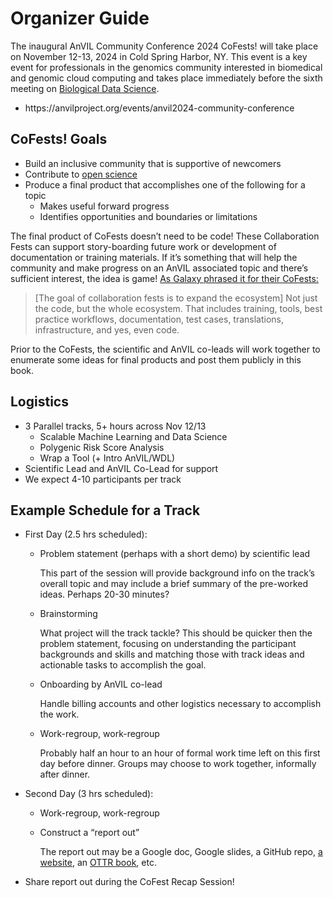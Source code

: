 # Organizer Guide {-}

The inaugural AnVIL Community Conference 2024 CoFests! will take place on November 12-13, 2024 in Cold Spring Harbor, NY.
This event is a key event for professionals in the genomics community interested in biomedical and genomic cloud computing and takes place immediately before the sixth meeting on [Biological Data Science](https://meetings.cshl.edu/meetings.aspx?meet=DATA&year=24).

- https://anvilproject.org/events/anvil2024-community-conference

## CoFests! Goals {- .unlisted}

- Build an inclusive community that is supportive of newcomers
- Contribute to [open science](https://en.wikipedia.org/wiki/Open_science)
- Produce a final product that accomplishes one of the following for a topic
  - Makes useful forward progress
  - Identifies opportunities and boundaries or limitations

The final product of CoFests doesn't need to be code! These Collaboration Fests can support story-boarding future work or development of documentation or training materials. If it's something that will help the community and make progress on an AnVIL associated topic and there's sufficient interest, the idea is game! [As Galaxy phrased it for their CoFests:](https://galaxyproject.org/events/gcc2023/cofest/#goals)

> [The goal of collaboration fests is to expand the ecosystem] Not just the code, but the whole ecosystem. That includes training, tools, best practice workflows, documentation, test cases, translations, infrastructure, and yes, even code.  

Prior to the CoFests, the scientific and AnVIL co-leads will work together to enumerate some ideas for final products and post them publicly in this book.

## Logistics {- .unlisted}

- 3 Parallel tracks, 5+ hours across Nov 12/13
  - Scalable Machine Learning and Data Science
  - Polygenic Risk Score Analysis
  - Wrap a Tool (+ Intro AnVIL/WDL)
- Scientific Lead and AnVIL Co-Lead for support
- We expect 4-10 participants per track

## Example Schedule for a Track {- .unlisted}

- First Day (2.5 hrs scheduled):
  - Problem statement (perhaps with a short demo) by scientific lead

    This part of the session will provide background info on the track's overall topic and may include a brief summary of the pre-worked ideas. Perhaps 20-30 minutes?

  - Brainstorming

    What project will the track tackle? This should be quicker then the problem statement, focusing on understanding the participant backgrounds and skills and matching those with track ideas and actionable tasks to accomplish the goal.

  - Onboarding by AnVIL co-lead

    Handle billing accounts and other logistics necessary to accomplish the work.

  - Work-regroup, work-regroup

    Probably half an hour to an hour of formal work time left on this first day before dinner. Groups may choose to work together, informally after dinner.

- Second Day (3 hrs scheduled):
  - Work-regroup, work-regroup
  - Construct a "report out"

    The report out may be a Google doc, Google slides, a GitHub repo, [a website](https://github.com/jhudsl/OTTR_Template_Website), an [OTTR book](https://github.com/jhudsl/OTTR_Template), etc.

- Share report out during the CoFest Recap Session!  

